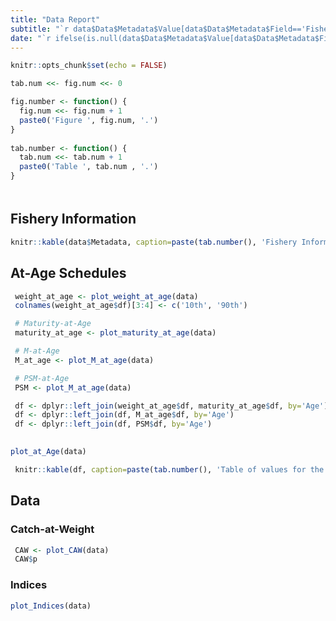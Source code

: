 ```yaml
---
title: "Data Report"
subtitle: "`r data$Data$Metadata$Value[data$Data$Metadata$Field=='Fishery']`"
date: "`r ifelse(is.null(data$Data$Metadata$Value[data$Data$Metadata$Field=='Date']) | is.na(data$Data$Metadata$Value[data$Data$Metadata$Field=='Date']), Sys.Date(), data$Data$Metadata$Value[data$Data$Metadata$Field=='Date'])`"
---
```

<style type="text/css">
h1 { /* Header 1 */
  font-size: 24px;
}
</style>
```r
knitr::opts_chunk$set(echo = FALSE)

tab.num <<- fig.num <<- 0

fig.number <- function() {
  fig.num <<- fig.num + 1
  paste0('Figure ', fig.num, '.')
}
  
tab.number <- function() {
  tab.num <<- tab.num + 1
  paste0('Table ', tab.num , '.')
}
  


```


# {.tabset}
## Fishery Information

```r
knitr::kable(data$Metadata, caption=paste(tab.number(), 'Fishery Information.'))
```

## At-Age Schedules 

```r
 weight_at_age <- plot_weight_at_age(data)
 colnames(weight_at_age$df)[3:4] <- c('10th', '90th')

 # Maturity-at-Age
 maturity_at_age <- plot_maturity_at_age(data)

 # M-at-Age
 M_at_age <- plot_M_at_age(data)

 # PSM-at-Age
 PSM <- plot_M_at_age(data)

 df <- dplyr::left_join(weight_at_age$df, maturity_at_age$df, by='Age')
 df <- dplyr::left_join(df, M_at_age$df, by='Age')
 df <- dplyr::left_join(df, PSM$df, by='Age')
 
```

```r
plot_at_Age(data)
```

```r
 knitr::kable(df, caption=paste(tab.number(), 'Table of values for the At-Age schedules.'))
```


## Data {.tabset}

### Catch-at-Weight

```r
 CAW <- plot_CAW(data)
 CAW$p
```

### Indices 

```r
plot_Indices(data)
```


